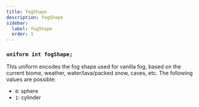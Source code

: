 ```yaml
---
title: fogShape
description: fogShape
sidebar:
  label: fogShape
  order: 1
---
```


### `uniform int fogShape;`

This uniform encodes the fog shape used for vanilla fog, based on the current biome, weather, water/lava/packed snow, caves, etc. The following values are possible:

- `0`: sphere
- `1`: cylinder